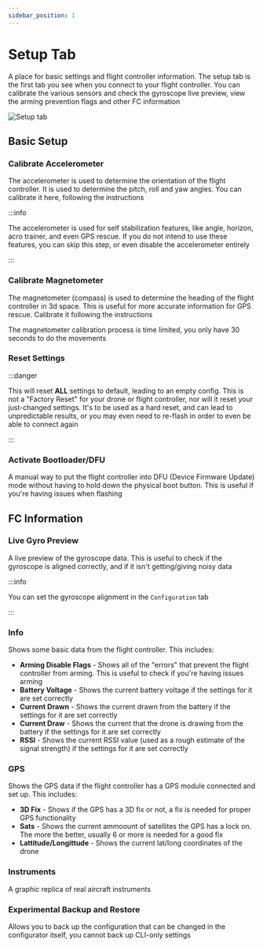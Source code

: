 ```yaml
---
sidebar_position: 1
---
```


# Setup Tab

A place for basic settings and flight controller information. The setup tab is the first tab you see 
when you connect to your flight controller. You can calibrate the various sensors and check the gyroscope 
live preview, view the arming prevention flags and other FC information

![Setup tab](/img/betaflight_configurator_setup_tab.png)

## Basic Setup

### Calibrate Accelerometer

The accelerometer is used to determine the orientation of the flight controller. It is used to determine
the pitch, roll and yaw angles. You can calibrate it here, following the instructions

:::info

The accelerometer is used for self stabilization features, like angle, horizon, acro trainer, and even GPS rescue. If you do 
not intend to use these features, you can skip this step, or even disable the accelerometer entirely

:::

### Calibrate Magnetometer

The magnetometer (compass) is used to determine the heading of the flight controller in 3d space. This is 
useful for more accurate information for GPS rescue. Calibrate it following the instructions 

The magnetometer calibration process is time limited, you only have 30 seconds to do the movements


### Reset Settings

:::danger

This will reset **ALL** settings to default, leading to an empty config. This is not a "Factory Reset" for your drone or flight 
controller, nor will it reset your just-changed settings. It's to be used as a hard reset, and can lead to 
unpredictable results, or you may even need to re-flash in order to even be able to connect again

:::

### Activate Bootloader/DFU

A manual way to put the flight controller into DFU (Device Firmware Update) mode without having to hold 
down the physical boot button. This is useful if you're having issues when flashing

## FC Information

### Live Gyro Preview

A live preview of the gyroscope data. This is useful to check if the gyroscope is aligned correctly, and if 
it isn't getting/giving noisy data

:::info

You can set the gyroscope alignment in the `Configuration` tab

:::

### Info

Shows some basic data from the flight controller. This includes:

* **Arming Disable Flags** - Shows all of the "errors" that prevent the flight controller from arming. 
  This is useful to check if you're having issues arming
* **Battery Voltage** - Shows the current battery voltage if the settings for it are set correctly
* **Current Drawn** - Shows the current drawn from the battery if the settings for it are set correctly
* **Current Draw** - Shows the current that the drone is drawing from the battery if the settings for it are set correctly
* **RSSI** - Shows the current RSSI value (used as a rough estimate of the signal strength) if the settings for it are set correctly

### GPS

Shows the GPS data if the flight controller has a GPS module connected and set up. This includes:

* **3D Fix** - Shows if the GPS has a 3D fix or not, a fix is needed for proper GPS functionality
* **Sats** - Shows the current ammoount of satellites the GPS has a lock on. The more the better, usually 6 or more is needed for a good fix
* **Lattitude/Longittude** - Shows the current lat/long coordinates of the drone

### Instruments

A graphic replica of real aircraft instruments

### Experimental Backup and Restore

Allows you to back up the configuration that can be changed in the configurator itself, you cannot back up 
CLI-only settings